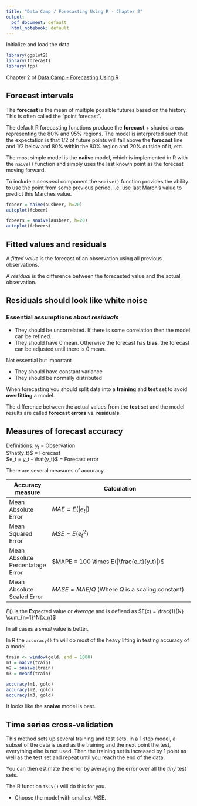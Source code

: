 ```yaml
---
title: "Data Camp / Forecasting Using R - Chapter 2"
output:
  pdf_document: default
  html_notebook: default
---
```


Initialize and load the data

```r
library(ggplot2)
library(forecast)
library(fpp)
```

Chapter 2 of [Data Camp - Forecasting Using R](https://www.datacamp.com/courses/forecasting-using-r)

## Forecast intervals

The **forecast** is the mean of multiple possible futures based on the history.  This is often called the "point forecast".

The default R forecasting functions produce the **forecast** + shaded areas representing the 80% and 95% regions.  The model is interpreted such that the expectation is that 1/2 of future points will fall above the **forecast** line and 1/2 below  and 80% within the 80% region and 20% outside of it, etc.

The most simple model is the **naiive** model, which is implemented in R with the `naive()` function and simply uses the last known point as the forecast moving forward.

To include a _seasonal_ component the `snaive()` function provides the ability to use the point from some previous period, i.e. use last March's value to predict this Marches value.

```r
fcbeer = naive(ausbeer, h=20)
autoplot(fcbeer)

fcbeers = snaive(ausbeer, h=20)
autoplot(fcbeers)
```

## Fitted values and residuals

A _fitted value_ is the forecast of an observation using all previous observations.

A _residual_ is the difference between the forecasted value and the actual observation.

## Residuals should look like white noise

### Essential assumptions about _residuals_

* They should be uncorrelated.  If there is some correlation then the model can be refined.
* They should have 0 mean.  Otherwise the forecast has **bias**, the forecast can be adjusted until there is 0 mean.

Not essential but important

* They should have constant variance
* They should be normally distributed

When forecasting you should split data into a **training** and **test** set to avoid **overfitting** a model.

The difference between the actual values from the **test** set and the model results are called **forecast errors** vs. **residuals**.

## Measures of forecast accuracy

Definitions:
$y_t$ = Observation  
$\hat{y_t}$ = Forecast  
$e_t = y_t - \hat{y_t}$ = Forecast error

There are several measures of accuracy


Accuracy measure | Calculation
---- | ----------------------------------------------------------------
Mean Absolute Error |  $MAE = E(|e_t|)$
Mean Squared Error | $MSE = E(e_t^2)$
Mean Absolute Percentatage Error | $MAPE = 100 \times E(|\frac{e_t}{y_t}|)$
Mean Absolute Scaled Error | $MASE = MAE / Q$  (Where $Q$ is a scaling constant)

$E()$ is the **E**xpected value or _Average_ and is defiend as $E(x) = \frac{1}{N} \sum_{n=1}^N{x_n}$

In all cases a _small_ value is better.

In R the `accuracy()` fn will do most of the heavy lifting in testing accuracy of a model.

```r
train <- window(gold, end = 1000)
m1 = naive(train)
m2 = snaive(train)
m3 = meanf(train)

accuracy(m1, gold)
accuracy(m2, gold)
accuracy(m3, gold)
```

It looks like the **snaive** model is best.

## Time series cross-validation

This method sets up several training and test sets.  In a 1 step model, a subset of the data is used as the training and the next point the test, everything else is not used.  Then the training set is increased by 1 point as well as the test set and repeat until you reach the end of the data.

You can then estimate the error by averaging the error over all the _tiny_ test sets.

The R function `tsCV()` will do this for you.

* Choose the model with smallest MSE.


